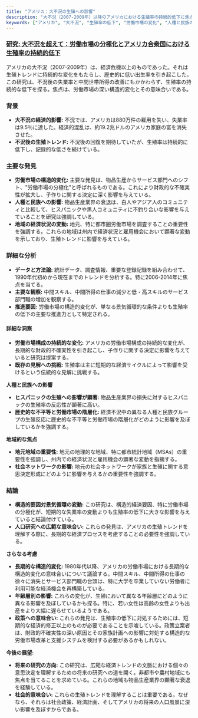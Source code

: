 ```yaml
---
title: "アメリカ：大不況の生殖への影響"
description: "大不況（2007-2009年）以降のアメリカにおける生殖率の持続的低下に焦点を当て、労働市場の構造的変化と人種や民族コミュニティへの影響を探る。"
keywords: ["アメリカ", "大不況", "生殖率の低下", "労働市場の変化", "人種と民族の影響", "経済トレンド", "人口研究", "政策への意味合い", "構造的経済要因"]
---
```


### [研究: 大不況を超えて：労働市場の分極化とアメリカ合衆国における生殖率の持続的低下](https://read.dukeupress.edu/demography/article/56/4/1463/168042/Beyond-the-Great-Recession-Labor-Market)

アメリカの大不況（2007-2009年）は、経済危機以上のものであった。それは生殖トレンドに持続的な変化をもたらし、歴史的に低い出生率を引き起こした。この研究は、不況後の失業率と中間世帯所得の改善にもかかわらず、生殖率の持続的な低下を探る。焦点は、労働市場の深い構造的変化とその意味合いである。

### **背景**

* **大不況の経済的影響:** 不況では、アメリカは880万件の雇用を失い、失業率は9.5％に達した。経済的混乱は、約19.2兆ドルのアメリカ家庭の富を消失させた。
* **不況後の生殖トレンド:** 不況後の回復を期待していたが、生殖率は持続的に低下し、記録的な低さを続けている。

### **主要な発見**

* **労働市場の構造的変化:** 主要な発見は、物品生産からサービス部門へのシフト、"労働市場の分極化"と呼ばれるものである。これにより財政的な不確実性が拡大し、子作りに関する決定に深く影響を与えている。
* **人種と民族への影響:** 物品生産業界の衰退は、白人やアジア人のコミュニティと比較して、ヒスパニックや黒人コミュニティに不釣り合いな影響を与えていることを研究は強調している。
* **地域の経済状況の変動:** 地元、特に都市圏労働市場を調査することの重要性を強調する。これらの地域は州内で経済状況と雇用機会において顕著な変動を示しており、生殖トレンドに影響を与えている。

### **詳細な分析**

* **データと方法論:** 統計データ、調査情報、重要な登録記録を組み合わせて、1990年代初めから現在までのトレンドを分析する。特に2006-2014年に焦点を当てる。
* **主要な観察:** 中間スキル、中間所得の仕事の減少と低・高スキルのサービス部門職の増加を観察する。
* **推進要因:** 労働市場の構造的変化が、単なる景気循環的な条件よりも生殖率の低下の主要な推進力として特定される。

#### **詳細な洞察**

* **労働市場構成の持続的な変化:** アメリカの労働市場構成の持続的な変化が、長期的な財政的不確実性を引き起こし、子作りに関する決定に影響を与えていると研究は提案する。
* **既存の見解への挑戦:** 生殖率は主に短期的な経済サイクルによって影響を受けるという伝統的な見解に挑戦する。

**人種と民族への影響**

* **ヒスパニックの生殖への影響が顕著:** 物品生産業界の損失に対するヒスパニックの生殖率の反応性が顕著に高い。
* **歴史的な不平等と労働市場の階層化:** 経済不況中の異なる人種と民族グループの生殖反応に歴史的な不平等と労働市場の階層化がどのように影響を及ぼしているかを強調する。

**地域的な焦点**

* **地元地域の重要性:** 地元の地理的な地域、特に都市統計地域（MSAs）の重要性を強調し、州内での経済状況と雇用機会の顕著な変動を指摘する。
* **社会ネットワークの影響:** 地元の社会ネットワークが家族と生殖に関する意思決定形成にどのように影響を与えるかの重要性を強調する。

### 結論

* **構造的要因対景気循環の変動:** この研究は、構造的経済要因、特に労働市場の分極化が、短期的な失業率の変動よりも生殖率の低下に大きな影響を与えていると結論付けている。
* **人口研究への広範な意味合い:** これらの発見は、アメリカの生殖トレンドを理解する際に、長期的な経済プロセスを考慮することの必要性を強調している。

**さらなる考慮**

* **長期的な構造的変化:** 1980年代以降、アメリカの労働市場における長期的な構造的変化の意味合いについて議論する。中間スキル、中間所得の仕事の徐々に消失とサービス部門職の台頭は、特に大学を卒業していない労働者に利用可能な経済機会を再構築している。
* **年齢層別の影響:** これらの変化が、生殖において異なる年齢層にどのように異なる影響を及ぼしているかも探る。特に、若い女性は高齢の女性よりも出産をより大幅に遅らせているようである。
* **政策への意味合い:** これらの発見は、生殖率の低下に対処するためには、短期的な経済的修正以上のものが必要であることを示唆している。政策立案者は、財政的不確実性の深い原因とその家族計画への影響に対処する構造的な労働市場改革と支援システムを検討する必要があるかもしれない。

**今後の展望:**

* **将来の研究の方向:** この研究は、広範な経済トレンドの文脈における個々の意思決定を理解するための将来の研究への道を開く。非都市や農村地域にも焦点を当てることを求めている。これらの地域も物品生産業界の顕著な衰退を経験している。
* **社会的意味合い:** これらの生殖トレンドを理解することは重要である。なぜなら、それらは社会政策、経済計画、そしてアメリカの将来の人口風景に深い影響を及ぼすからである。
